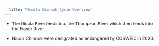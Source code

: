```yaml
---
  title: "Nicola Chinook Cycle Overview"
---
```


-   The Nicola River feeds into the Thompson River which then feeds into the Fraser River.

-   Nicola Chinook were designated as endangered by COSWEIC in 2020.

